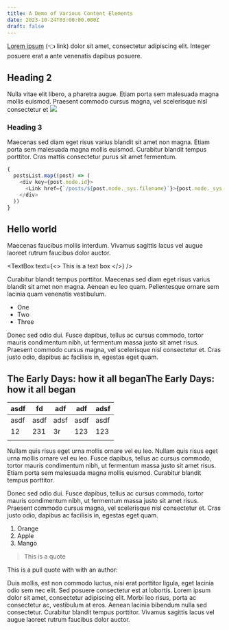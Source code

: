 ```yaml
---
title: A Demo of Various Content Elements
date: 2023-10-24T03:00:00.000Z
draft: false
---
```


<CaptionedImage imgUrl="https://res.cloudinary.com/forestry-demo/image/upload/v1698329061/Random/abstract_painting1.jpg" caption="Tina, eat. Eat the food!" alt="Napoleon Dynamite Feeding Llama" />

[Lorem ipsum](#) (👈 link) dolor sit amet, consectetur adipiscing elit. Integer posuere erat a ante venenatis dapibus posuere.

## Heading 2

Nulla vitae elit libero, a pharetra augue. Etiam porta sem malesuada magna mollis euismod. Praesent commodo cursus magna, vel scelerisque nisl consectetur et
![](https://res.cloudinary.com/forestry-demo/image/upload/v1698328143/Random/abstract_painting_with_digital_brush_strokes.jpg)

### Heading 3

Maecenas sed diam eget risus varius blandit sit amet non magna. Etiam porta sem malesuada magna mollis euismod. Curabitur blandit tempus porttitor. Cras mattis consectetur purus sit amet fermentum.

```javascript
{
  postsList.map((post) => (
    <div key={post.node.id}>
      <Link href={`/posts/${post.node._sys.filename}`}>{post.node._sys.filename}</Link>
    </div>
  ))
}
```

## Hello world

Maecenas faucibus mollis interdum. Vivamus sagittis lacus vel augue laoreet rutrum faucibus dolor auctor.

<TextBox
  text={<>
    This is a text box
  </>}
/>

Curabitur blandit tempus porttitor. Maecenas sed diam eget risus varius blandit sit amet non magna. Aenean eu leo quam. Pellentesque ornare sem lacinia quam venenatis vestibulum.

* One
* Two
* Three

Donec sed odio dui. Fusce dapibus, tellus ac cursus commodo, tortor mauris condimentum nibh, ut fermentum massa justo sit amet risus. Praesent commodo cursus magna, vel scelerisque nisl consectetur et. Cras justo odio, dapibus ac facilisis in, egestas eget quam.

<TweetEmbed tweetId="1715750219537621120" />

## The Early Days: how it all beganThe Early Days: how it all began

| asdf | fd   | adf  | adf  | adsf |
| ---- | ---- | ---- | ---- | ---- |
| asdf | asdf | adsf | asdf | asdf |
| 12   | 231  | 3r   | 123  | 123  |
|      |      |      |      |      |

Nullam quis risus eget urna mollis ornare vel eu leo. Nullam quis risus eget urna mollis ornare vel eu leo. Fusce dapibus, tellus ac cursus commodo, tortor mauris condimentum nibh, ut fermentum massa justo sit amet risus. Etiam porta sem malesuada magna mollis euismod. Curabitur blandit tempus porttitor.

<VideoPlayer url="https://www.youtube.com/watch?v=PcgnJDILv4w&list=PLPar4H9PHKVqoCwZy79PHr8-W_vA3lAOB" />

Donec sed odio dui. Fusce dapibus, tellus ac cursus commodo, tortor mauris condimentum nibh, ut fermentum massa justo sit amet risus. Praesent commodo cursus magna, vel scelerisque nisl consectetur et. Cras justo odio, dapibus ac facilisis in, egestas eget quam.

1. Orange
2. Apple
3. Mango

> This is a quote

This is a pull quote with with an author:

<PullQuote text="How much you wanna make a bet I can throw a football over them mountains?" author="Uncle Rico" />

Duis mollis, est non commodo luctus, nisi erat porttitor ligula, eget lacinia odio sem nec elit. Sed posuere consectetur est at lobortis. Lorem ipsum dolor sit amet, consectetur adipiscing elit. Morbi leo risus, porta ac consectetur ac, vestibulum at eros. Aenean lacinia bibendum nulla sed consectetur. Curabitur blandit tempus porttitor. Vivamus sagittis lacus vel augue laoreet rutrum faucibus dolor auctor.
